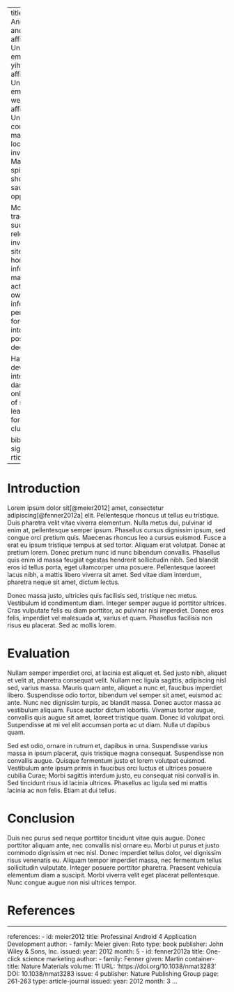 

---
title: Investing101
author:
  - name: Andre Lee
    email: andre.lee.2019@mitb.smu.edu.sg
    affiliation: Singapore Management University
  - name: Boey Yi Heen
    email: yiheen.boey.2019@mitb.smu.edu.sg
    affiliation: Singapore Management University
  - name: Ng Wee Kien
    email: weekien.ng.2020@mitb.smu.edu.sg
    affiliation: Singapore Management University
abstract: |
  In 2020, the combination of unprecedented stock market volatility and COVID-19 lockdowns attracted herds of retail investors into the stock market. Major online brokers witnessed spikes in new account openings, showing that many new investors saw the market plunge as an opportune time to start investing.
  
  Most retail investors rely on traditional financial data websites such as Yahoo Finance to retrieve relevant financial data to aid in their investing decisions. However, these sites' offerings tend to be homogeneous and comprise usual information such as price quotes, market commentary and corporate actions. Investors are left on their own to make sense of these information, without tools to further perform actions such as price forecasting or segmenting stocks into groups. These tools could possibly enhance their investing decisions.
  
  Having identified this gap, we developed Investing101, an interactive visual analytics dashboard to allow investors to not only retrieve basic price information of stocks, but also apply machine learning models such as ARIMA forecasting and hierarchical clustering. 
  
bibliography: sigproc.bib
csl: acm-sig-proceedings.csl
output: rticles::acm_article
---



# Introduction 
Lorem ipsum dolor sit[@meier2012] amet, consectetur adipiscing[@fenner2012a] elit. Pellentesque rhoncus ut tellus eu tristique. Duis pharetra velit vitae viverra elementum. Nulla metus dui, pulvinar id enim at, pellentesque semper ipsum. Phasellus cursus dignissim ipsum, sed congue orci pretium quis. Maecenas rhoncus leo a cursus euismod. Fusce a erat eu ipsum tristique tempus at sed tortor. Aliquam erat volutpat. Donec at pretium lorem. Donec pretium nunc id nunc bibendum convallis. Phasellus quis enim id massa feugiat egestas hendrerit sollicitudin nibh. Sed blandit eros id tellus porta, eget ullamcorper urna posuere. Pellentesque laoreet lacus nibh, a mattis libero viverra sit amet. Sed vitae diam interdum, pharetra neque sit amet, dictum lectus.

Donec massa justo, ultricies quis facilisis sed, tristique nec metus. Vestibulum id condimentum diam. Integer semper augue id porttitor ultrices. Cras vulputate felis eu diam porttitor, ac pulvinar nisi imperdiet. Donec eros felis, imperdiet vel malesuada at, varius et quam. Phasellus facilisis non risus eu placerat. Sed ac mollis lorem.

# Evaluation
Nullam semper imperdiet orci, at lacinia est aliquet et. Sed justo nibh, aliquet et velit at, pharetra consequat velit. Nullam nec ligula sagittis, adipiscing nisl sed, varius massa. Mauris quam ante, aliquet a nunc et, faucibus imperdiet libero. Suspendisse odio tortor, bibendum vel semper sit amet, euismod ac ante. Nunc nec dignissim turpis, ac blandit massa. Donec auctor massa ac vestibulum aliquam. Fusce auctor dictum lobortis. Vivamus tortor augue, convallis quis augue sit amet, laoreet tristique quam. Donec id volutpat orci. Suspendisse at mi vel elit accumsan porta ac ut diam. Nulla ut dapibus quam.

Sed est odio, ornare in rutrum et, dapibus in urna. Suspendisse varius massa in ipsum placerat, quis tristique magna consequat. Suspendisse non convallis augue. Quisque fermentum justo et lorem volutpat euismod. Vestibulum ante ipsum primis in faucibus orci luctus et ultrices posuere cubilia Curae; Morbi sagittis interdum justo, eu consequat nisi convallis in. Sed tincidunt risus id lacinia ultrices. Phasellus ac ligula sed mi mattis lacinia ac non felis. Etiam at dui tellus.

# Conclusion
Duis nec purus sed neque porttitor tincidunt vitae quis augue. Donec porttitor aliquam ante, nec convallis nisl ornare eu. Morbi ut purus et justo commodo dignissim et nec nisl. Donec imperdiet tellus dolor, vel dignissim risus venenatis eu. Aliquam tempor imperdiet massa, nec fermentum tellus sollicitudin vulputate. Integer posuere porttitor pharetra. Praesent vehicula elementum diam a suscipit. Morbi viverra velit eget placerat pellentesque. Nunc congue augue non nisi ultrices tempor.

# References

---
references:
- id: meier2012
  title: Professinal Android 4 Application Development
  author: 
  - family: Meier
    given: Reto
  type: book
  publisher: John Wiley & Sons, Inc.
  issued:
    year: 2012
    month: 5
- id: fenner2012a
  title: One-click science marketing
  author:
  - family: Fenner
    given: Martin
  container-title: Nature Materials
  volume: 11
  URL: 'https://doi.org/10.1038/nmat3283'
  DOI: 10.1038/nmat3283
  issue: 4
  publisher: Nature Publishing Group
  page: 261-263
  type: article-journal
  issued:
    year: 2012
    month: 3
...

